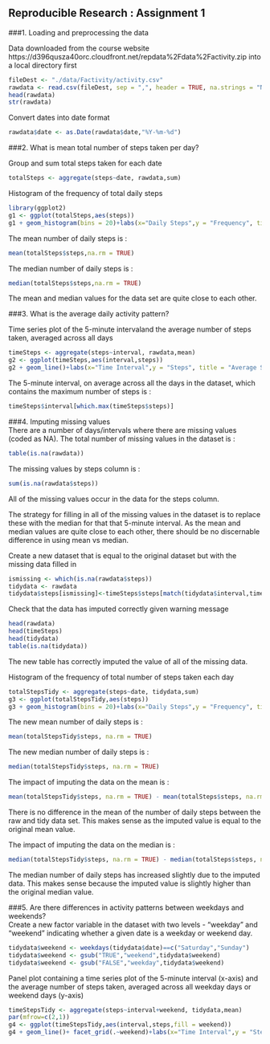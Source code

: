 ## Reproducible Research : Assignment 1
  
  
###1. Loading and preprocessing the data

Data downloaded from the course website https://d396qusza40orc.cloudfront.net/repdata%2Fdata%2Factivity.zip into a local directory first
```{r}
fileDest <- "./data/Factivity/activity.csv"
rawdata <- read.csv(fileDest, sep = ",", header = TRUE, na.strings = "NA", stringsAsFactors = TRUE)
head(rawdata)
str(rawdata)
```
  
Convert dates into date format
```{r}
rawdata$date <- as.Date(rawdata$date,"%Y-%m-%d")
```


###2. What is mean total number of steps taken per day?

Group and sum total steps taken for each date
```{r}
totalSteps <- aggregate(steps~date, rawdata,sum)
```

Histogram of the frequency of total daily steps
```{r}
library(ggplot2)
g1 <- ggplot(totalSteps,aes(steps))
g1 + geom_histogram(bins = 20)+labs(x="Daily Steps",y = "Frequency", title = "Total Number of Steps Taken Each Day")
```

The mean number of daily steps is :
```{r}
mean(totalSteps$steps,na.rm = TRUE)
```

The median number of daily steps is :
```{r}
median(totalSteps$steps,na.rm = TRUE)
```
The mean and median values for the data set are quite close to each other.


###3. What is the average daily activity pattern?  

Time series plot of the 5-minute intervaland the average number of steps taken, averaged across all days
```{r}
timeSteps <- aggregate(steps~interval, rawdata,mean)
g2 <- ggplot(timeSteps,aes(interval,steps))
g2 + geom_line()+labs(x="Time Interval",y = "Steps", title = "Average Steps Taken by Time Interval")
```

The 5-minute interval, on average across all the days in the dataset, which contains the maximum number of steps is :  
```{r}
timeSteps$interval[which.max(timeSteps$steps)]
```


###4. Imputing missing values  
There are a number of days/intervals where there are missing values (coded as NA). The total number of missing values in the dataset is :
```{r}
table(is.na(rawdata))
```

The missing values by steps column is :
```{r}
sum(is.na(rawdata$steps))
```

All of the missing values occur in the data for the steps column.

The strategy for filling in all of the missing values in the dataset is to replace these with the median for that that 5-minute interval. As the mean and median values are quite close to each other, there should be no discernable difference in using mean vs median.  

Create a new dataset that is equal to the original dataset but with the missing data filled in
```{r}
ismissing <- which(is.na(rawdata$steps))
tidydata <- rawdata
tidydata$steps[ismissing]<-timeSteps$steps[match(tidydata$interval,timeSteps$interval)]
```

Check that the data has imputed correctly given warning message
```{r}
head(rawdata)
head(timeSteps)
head(tidydata)
table(is.na(tidydata))
```
The new table has correctly imputed the value of all of the missing data.

Histogram of the frequency of total number of steps taken each day
```{r}
totalStepsTidy <- aggregate(steps~date, tidydata,sum)
g3 <- ggplot(totalStepsTidy,aes(steps))
g3 + geom_histogram(bins = 20)+labs(x="Daily Steps",y = "Frequency", title = "Total Number of Steps Taken Each Day")
```

The new mean number of daily steps is :
```{r}
mean(totalStepsTidy$steps, na.rm = TRUE)
```

The new median number of daily steps is :
```{r}
median(totalStepsTidy$steps, na.rm = TRUE)
```

The impact of imputing the data on the mean is :
```{r}
mean(totalStepsTidy$steps, na.rm = TRUE) - mean(totalSteps$steps, na.rm = TRUE)
```
There is no difference in the mean of the number of daily steps between the raw and tidy data set. This makes sense as the imputed value is equal to the original mean value.

The impact of imputing the data on the median is :
```{r}
median(totalStepsTidy$steps, na.rm = TRUE) - median(totalSteps$steps, na.rm = TRUE)
```
The median number of daily steps has increased slightly due to the imputed data.  This makes sense because the imputed value is slightly higher than the original median value.


###5. Are there differences in activity patterns between weekdays and weekends?  
Create a new factor variable in the dataset with two levels - "weekday" and "weekend" indicating whether a given date is a weekday or weekend day.  
```{r}
tidydata$weekend <- weekdays(tidydata$date)==c("Saturday","Sunday")
tidydata$weekend <- gsub("TRUE","weekend",tidydata$weekend)
tidydata$weekend <- gsub("FALSE","weekday",tidydata$weekend)
```

Panel plot containing a time series plot of the 5-minute interval (x-axis) and the average number of steps taken, averaged across all weekday days or weekend days (y-axis)
```{r}
timeStepsTidy <- aggregate(steps~interval+weekend, tidydata,mean)
par(mfrow=c(2,1))
g4 <- ggplot(timeStepsTidy,aes(interval,steps,fill = weekend))
g4 + geom_line()+ facet_grid(.~weekend)+labs(x="Time Interval",y = "Steps", title = "Average Steps Taken by Time Interval")
```


